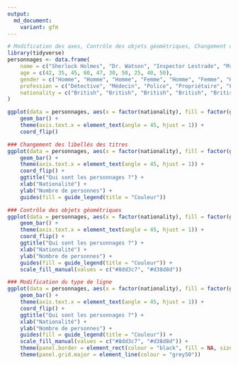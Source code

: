```yaml
---
output:
  md_document:
    variant: gfm
---
```


```r
# Modification des axes, Contrôle des objets géométriques, Changement des libellés des titres
library(tidyverse)
personnages <- data.frame(
    name = c("Sherlock Holmes", "Dr. Watson", "Inspector Lestrade", "Mrs. Hudson", "Mycroft Holmes", "Irene Adler", "Professor Moriarty", "Mary Morstan", "James Phillimore", "Charles Augustus Milverton"),
    age = c(42, 35, 45, 60, 47, 30, 50, 25, 40, 50),
    gender = c("Homme", "Homme", "Homme", "Femme", "Homme", "Femme", "Homme", "Femme", "Homme", "Homme"),
    profession = c("Détective", "Médecin", "Police", "Propriétaire", "Fonctionnaire", "Chanteur d'opéra", "Mathématicien", "Veuve", "Banquier", "Maître chanteur"),
    nationality = c("British", "British", "British", "British", "British", "American", "British", "British", "British", "British")
)

ggplot(data = personnages, aes(x = factor(nationality), fill = factor(gender))) +
    geom_bar() +
    theme(axis.text.x = element_text(angle = 45, hjust = 1)) +
    coord_flip()

### Changement des libellés des titres
ggplot(data = personnages, aes(x = factor(nationality), fill = factor(gender))) +
    geom_bar() +
    theme(axis.text.x = element_text(angle = 45, hjust = 1)) +
    coord_flip() +
    ggtitle("Qui sont les personnages ?") +
    xlab("Nationalité") +
    ylab("Nombre de personnes") +
    guides(fill = guide_legend(title = "Couleur"))

### Contrôle des objets géométriques
ggplot(data = personnages, aes(x = factor(nationality), fill = factor(gender))) +
    geom_bar() +
    theme(axis.text.x = element_text(angle = 45, hjust = 1)) +
    coord_flip() +
    ggtitle("Qui sont les personnages ?") +
    xlab("Nationalité") +
    ylab("Nombre de personnes") +
    guides(fill = guide_legend(title = "Couleur")) +
    scale_fill_manual(values = c("#8dd3c7", "#d38d8d"))

### Modification du type de ligne
ggplot(data = personnages, aes(x = factor(nationality), fill = factor(gender))) +
    geom_bar() +
    theme(axis.text.x = element_text(angle = 45, hjust = 1)) +
    coord_flip() +
    ggtitle("Qui sont les personnages ?") +
    xlab("Nationalité") +
    ylab("Nombre de personnes") +
    guides(fill = guide_legend(title = "Couleur")) +
    scale_fill_manual(values = c("#8dd3c7", "#d38d8d")) +
    theme(panel.border = element_rect(colour = "black", fill = NA, size = 1)) +
    theme(panel.grid.major = element_line(colour = "grey50"))
```
